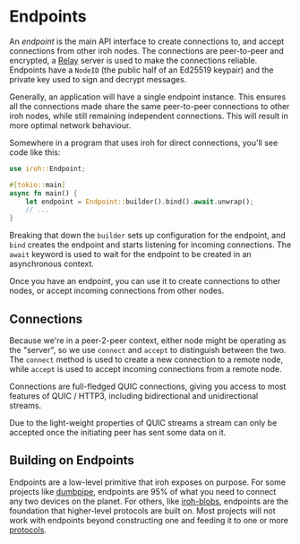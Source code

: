 # Endpoints

An _endpoint_ is the main API interface to create connections to, and accept connections from other iroh nodes. The connections are peer-to-peer and encrypted, a [Relay](/docs/concepts/relay) server is used to make the connections reliable. Endpoints have a `NodeID` (the public half of an Ed25519 keypair) and the private key used to sign and decrypt messages.

Generally, an application will have a single endpoint instance. This ensures all the connections made share the same peer-to-peer connections to other iroh nodes, while still remaining independent connections. This will result in more optimal network behaviour.

Somewhere in a program that uses iroh for direct connections, you'll see code like this:

```rust
use iroh::Endpoint;

#[tokio::main]
async fn main() {
    let endpoint = Endpoint::builder().bind().await.unwrap();
    // ...
}
```

Breaking that down the `builder` sets up configuration for the endpoint, and `bind` creates the endpoint and starts listening for incoming connections. The `await` keyword is used to wait for the endpoint to be created in an asynchronous context.

Once you have an endpoint, you can use it to create connections to other nodes, or accept incoming connections from other nodes.

## Connections

Because we're in a peer-2-peer context, either node might be operating as the "server", so we use `connect` and `accept` to distinguish between the two. The `connect` method is used to create a new connection to a remote node, while `accept` is used to accept incoming connections from a remote node.

Connections are full-fledged QUIC connections, giving you access to most features of QUIC / HTTP3, including bidirectional and unidirectional streams.

<Note>
Due to the light-weight properties of QUIC streams a stream can only be accepted once the initiating peer has sent some data on it.
</Note>

## Building on Endpoints

Endpoints are a low-level primitive that iroh exposes on purpose. For some projects like [dumbpipe](https://dumbpipe.dev), endpoints are 95% of what you need to connect any two devices on the planet. For others, like [iroh-blobs](/proto/iroh-blobs), endpoints are the foundation that higher-level protocols are built on. Most projects will not work with endpoints beyond constructing one and feeding it to one or more [protocols](/docs/concepts/protocol).

